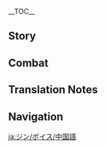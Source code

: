{{CharacterTabs}}
{{LanguageTabs}}

__TOC__
==Story==
{{VO/Story
|character           = Jean
|language            = zh
|language_s          = zh
|language_t          = zh-tw
|name_s              = 琴
|name_t              = 琴

|vo_01_01_title_s    = 初次见面…
|vo_01_01_title_t    = 初次見面…
|vo_01_01_subtitle   = Hello
|vo_01_01_file       = VO_{language}{character} Hello.ogg
|vo_01_01_tx_s       = 「蒲公英骑士」，琴，申请入队。从今往后，我的荣誉与忠诚将与你同在！
|vo_01_01_tx_t       = 「蒲公英騎士」，琴，申請入隊。從今往後，我的榮譽與忠誠將與{{MC|你|妳|mc=1}}同在！
|vo_01_01_rm         = "Pǔgōngyīng Qíshí", Qín, shēnqǐng rùduì. Cóngjīn wǎnghòu, wǒ de róngyù yǔ zhōngchéng jiāng yǔ nǐ tǒngzài!
|vo_01_01_tl         = "Dandelion Knight," Jean, asking to join the party. Starting from today, my honor and loyalty will be alongside you!

|vo_02_01_title_s    = 闲聊・行动
|vo_02_01_title_t    = 閒聊・行動
|vo_02_01_subtitle   = Chat: Operation
|vo_02_01_file       = VO_{language}{character} Chat - Operation.ogg
|vo_02_01_tx_s       = 行动起来吧，我们不该在这里停留。
|vo_02_01_tx_t       = 行動起來吧，我們不該在這裡停留。
|vo_02_01_rm         = Xíngdòng qǐlái bā, wǒmen bùgāi zài zhèlǐ tíngliú.
|vo_02_01_tl         = Let's move, we shouldn't stop here.

|vo_02_02_title_s    = 闲聊・骑士团
|vo_02_02_title_t    = 閒聊・騎士團
|vo_02_02_subtitle   = Chat: Knights of Favonius
|vo_02_02_file       = VO_{language}{character} Chat - Knights of Favonius.ogg
|vo_02_02_tx_s       = 骑士团的大家…有没有认真工作呢？
|vo_02_02_tx_t       = 騎士團的大家…有沒有認真工作呢？
|vo_02_02_rm         = Qíshìtuán de dàjiā... yǒuméiyǒu rènzhēn gōngzuò ne?
|vo_02_02_tl         = Everyone in the Knights of Favonius... Are they working hard?

|vo_02_03_title_s    = 闲聊・目标
|vo_02_03_title_t    = 閒聊・目標
|vo_02_03_subtitle   = Chat: Target
|vo_02_03_file       = VO_{language}{character} Chat - Target.ogg
|vo_02_03_tx_s       = 走吧，前往下一个目标！
|vo_02_03_tx_t       = 走吧，前往下一個目標！
|vo_02_03_rm         = Zǒu ba, qiánwǎng xiàyīgè mùbiāo!
|vo_02_03_tl         = Let's go, onwards to the next target!

|vo_03_01_title_s    = 下雨的时候…
|vo_03_01_title_t    = 下雨的時候…
|vo_03_01_subtitle   = When It Rains
|vo_03_01_file       = VO_{language}{character} When It Rains.ogg
|vo_03_01_tx_s       = 下雨也无法阻挡我的脚步。
|vo_03_01_tx_t       = 下雨也無法阻擋我的腳步。
|vo_03_01_rm         = Xiàyǔ yě wúfǎ zǔdǎng wǒ de jiǎobù.
|vo_03_01_tl         = Even the rain cannot hinder my footsteps.

|vo_03_02_title_s    = 雨过天晴…
|vo_03_02_title_t    = 雨過天晴…
|vo_03_02_subtitle   = After the Rain
|vo_03_02_file       = VO_{language}{character} After the Rain.ogg
|vo_03_02_tx_s       = 这样的天气，正适合行动。
|vo_03_02_tx_t       = 這樣的天氣，正適合行動。
|vo_03_02_rm         = Zhèyàng de tiānqì, zhèng shìhé xíngdòng.
|vo_03_02_tl         = A weather like this is ideal for action.

|vo_03_03_title_s    = 下雪的时候…
|vo_03_03_title_t    = 下雪的時候…
|vo_03_03_subtitle   = When It Snows
|vo_03_03_file       = VO_{language}{character} When It Snows.ogg
|vo_03_03_tx_s       = 下雪了，要注意战靴的保养啊。
|vo_03_03_tx_t       = 下雪了，要注意戰靴的保養啊。
|vo_03_03_rm         = Xiàxuěle, yào zhùyì zhànxuē de bǎoyǎng a.
|vo_03_03_tl         = It's snowing, need to keep our war-boots in shape.

|vo_03_04_title_s    = 起风的时候…
|vo_03_04_title_t    = 起風的時候…
|vo_03_04_subtitle   = When It's Windy
|vo_03_04_file       = VO_{language}{character} When It's Windy.ogg
|vo_03_04_tx_s       = 舒适的天气。
|vo_03_04_tx_t       = 舒適的天氣。
|vo_03_04_rm         = Shūshì de tiānqì.
|vo_03_04_tl         = Comfortable weather.

|vo_03_05_title_s    = 刮大风了…
|vo_03_05_title_t    = 颳大風了…
|vo_03_05_subtitle   = When the Wind Is Blowing
|vo_03_05_file       = VO_{language}{character} When the Wind Is Blowing.ogg
|vo_03_05_tx_s       = 传说，那天也刮着罕见的大风…
|vo_03_05_tx_t       = 傳說，那天也颳著罕見的大風…
|vo_03_05_rm         = Chuánshuō, nàtiān yě guāzhe hǎnjiàn de dàfēng...
|vo_03_05_tl         = According to the legends, there was also a rarely-seen big wind blowing that day...

|vo_04_01_title_s    = 早上好…
|vo_04_01_title_t    = 早安…
|vo_04_01_subtitle   = Good Morning
|vo_04_01_file       = VO_{language}{character} Good Morning.ogg
|vo_04_01_tx_s       = 「一日之计在于晨」，今天也请加油。
|vo_04_01_tx_t       = 「一日之計在於晨」，今天也請加油。
|vo_04_01_rm         = "Yīrìzhījì zài yú chén", jīntiān yě qǐng jiāyóu.
|vo_04_01_tl         = "A day's plans are made in the morning." Please also work hard today.

|vo_04_02_title_s    = 中午好…
|vo_04_02_title_t    = 午安…
|vo_04_02_subtitle   = Good Afternoon
|vo_04_02_file       = VO_{language}{character} Good Afternoon.ogg
|vo_04_02_tx_s       = 好，现在开始处理任务吧。
|vo_04_02_tx_t       = 好，現在開始處理任務吧。
|vo_04_02_rm         = Hǎo, xiànzài kāishǐ chǔlǐ rènwù ba.
|vo_04_02_tl         = Yes, let's start completing our tasks.

|vo_04_03_title_s    = 晚上好…
|vo_04_03_title_t    = 晚上好…
|vo_04_03_subtitle   = Good Evening
|vo_04_03_file       = VO_{language}{character} Good Evening.ogg
|vo_04_03_tx_s       = 看样子，差不多已经对咖啡免疫了。如果有什么替代品的话…问问丽莎好了。
|vo_04_03_tx_t       = 看樣子，差不多已經對咖啡免疫了。如果有什麼替代品的話…問問麗莎好了。
|vo_04_03_rm         = Kàn yàngzi, chàbùduō yǐjīng duì kāfēi miǎnyìle. Rúguǒ yǒu shénme tìdàipǐn de huà... Wènwèn Lìshā hǎole.
|vo_04_03_tl         = From the looks of it, I'm pretty much already immune to coffee now. If there's any sort of substitute... I'll just ask Lisa.

|vo_04_04_title_s    = 晚安…
|vo_04_04_title_t    = 晚安…
|vo_04_04_subtitle   = Good Night
|vo_04_04_file       = VO_{language}{character} Good Night.ogg
|vo_04_04_tx_s       = 今日的修炼就到此为止，做得很棒，辛苦你了。
|vo_04_04_tx_t       = 今日的修煉就到此為止，做得很棒，辛苦{{MC|你|妳|mc=1}}了。
|vo_04_04_rm         = Jīnrì de xiūliàn jiù dàocǐwéizhǐ, zuò de hěnbàng, xīnkǔ nǐle.
|vo_04_04_tl         = Today's training ends here. You did very well, thank you for your hard work.

|vo_05_01_title_s    = 关于琴自己…
|vo_05_01_title_t    = 關於琴自己…
|vo_05_01_subtitle   = About {character}
|vo_05_01_file       = VO_{language}{character} About {character}.ogg
|vo_05_01_tx_s       = 今天为了保护民众，把五座遗迹守卫斩成了碎片。唉，我还需要继续磨练自己…这么珍贵的文化遗产，下次应该尝试空手制服…
|vo_05_01_tx_t       = 今天為了保護民眾，把五座遺蹟守衛斬成了碎片。唉，我還需要繼續磨練自己…這麼珍貴的文化遺產，下次應該嘗試空手制伏…
|vo_05_01_rm_s       = Jīntiān wèile bǎohù mínzhòng, bǎ wǔ zuò Yíjì Shǒuwèi zhǎnchéngle suìpiàn. Ai, wǒ hái xūyào jìxù móliàn zìjǐ... Zhème zhēnguì de wénhuà yíchǎn, xiàcì yīnggāi chángshì kōngshǒu zhìfú...
|vo_05_01_rm_t       = Jīntiān wèile bǎohù mínzhòng, bǎ wǔ zuò Yíjī Shǒuwèi zhǎnchéngle suìpiàn. Ai, wǒ hái xūyào jìxù móliàn zìjǐ... Zhème zhēnguì de wénhuà yíchǎn, xiàcì yīnggāi chángshì kōngshǒu zhìfú...
|vo_05_01_tl         = Today, to protect the citizens, [I] cut down five Ruin Guards into scattered pieces. Sigh, I still need to train and refine myself... Such valuable cultural artifacts, next time I should try to subdue them empty-handed...

|vo_06_01_title_s    = 关于我们・信条
|vo_06_01_title_t    = 關於我們・信條
|vo_06_01_subtitle   = About Us: Creed
|vo_06_01_file       = VO_{language}{character} About Us - Creed.ogg
|vo_06_01_tx_s       = 我会全力帮助你，当然，如果你的方向偏离了正义，我也会毫不犹豫地指出。
|vo_06_01_tx_t       = 我會全力幫助{{MC|你|妳|mc=1}}，當然，如果{{MC|你|妳|mc=1}}的方向偏離了正義，我也會毫不猶豫地指出。
|vo_06_01_rm         = Wǒ huì quánlì bāngzhù nǐ, dāngrán, rúguǒ nǐ de fāngxiàng piānlíle zhèngyì, wǒ yě huì háobù yóuyù de zhǐchū.
|vo_06_01_tl         = I will do my very best to help you. Of course, should you begin to stray from justice, I will also point it out without hesitation.

|vo_06_02_title_s    = 关于我们・誓言
|vo_06_02_title_t    = 關於我們・誓言
|vo_06_02_subtitle   = About Us: Oath
|vo_06_02_friendship = 6
|vo_06_02_file       = VO_{language}{character} About Us - Oath.ogg
|vo_06_02_tx_s       = 我以此剑起誓，必将胜利献给你。
|vo_06_02_tx_t       = 我以此劍起誓，必將勝利獻給{{MC|你|妳|mc=1}}。
|vo_06_02_rm         = Wǒ yǐ cǐjiàn qǐshì, bìjiāng shènglì xiàn'gěi nǐ.
|vo_06_02_tl         = I swear by this sword, I will grant you victory.

|vo_06_03_title_s    = 关于我们・任务
|vo_06_03_title_t    = 關於我們・任務
|vo_06_03_subtitle   = About Us: Quest
|vo_06_03_friendship = 6
|vo_06_03_file       = VO_{language}{character} About Us - Quest.ogg
|vo_06_03_tx_s       = 任务可是不会自动完成的，但适当放松一下也好。今天就破例午休几分钟吧。
|vo_06_03_tx_t       = 任務可是不會自動完成的，但適當放鬆一下也好。今天就破例午休幾分鐘吧。
|vo_06_03_rm         = Rènwù kěshì bùhuì zìdòng wánchéng de, dàn shìdàng fàngsōng yīxià yě hǎo. Jīntiān jiù pòlì wǔxiū jǐ fēnzhōng ba.
|vo_06_03_tl         = Tasks won't be completed on their own, but it's also good to relax appropriately once in a while. Today, let's break routine and have a few minutes of afternoon's rest.

|vo_07_01_title_s    = 关于「神之眼」…
|vo_07_01_title_t    = 關於「神之眼」…
|vo_07_01_subtitle   = About the [[Vision]]
|vo_07_01_friendship = 4
|vo_07_01_file       = VO_{language}{character} About the Vision.ogg
|vo_07_01_tx_s       = 「永护蒙德」是古恩希尔德家族的家训。每当驱动「神之眼」，我都会想起母亲、还有蒙德民众的期盼。为蒙德而战，为自由而战&mdash;&mdash;我，在所不辞。
|vo_07_01_tx_t       = 「永護蒙德」是古恩希爾德家族的家訓。每當驅動「神之眼」，我都會想起母親、還有蒙德民眾的期盼。為蒙德而戰，為自由而戰&mdash;&mdash;我，在所不辭。
|vo_07_01_rm_s       = "Yǒnghù Méngdé" shì Gǔ'ēnxī'ěrdé Jiāzú de jiāxùn. Měi dāng qūdòng "Shénzhīyǎn", wǒ dōuhuì xiǎngqǐ mǔqīn, háiyǒu Méngdé mínzhòng de qīpàn. Wèi Méngdé ér zhàn, wèi zìyóu ér zhàn{{lmdash}} Wǒ, zàisuǒbùcí.
|vo_07_01_rm_t       = "Yǒnghù Méngdé" shì Gǔ'ēnxī'ěrdé Jiāzú de jiāxùn. Měi dāng qūdòng "Shénzhīyǎn", wǒ dōuhuì xiǎngqǐ mǔqīn, háiyǒu Méngdé mínzhòng de qípàn. Wèi Méngdé ér zhàn, wèi zìyóu ér zhàn{{lmdash}} Wǒ, zàisuǒbùcí.
|vo_07_01_tl         = "To Eternally Protect Mondstadt" is the family precept of the [[Gunnhildr Clan]]. Every time I activate my "Vision," I always think of my mother, as well as the expectations of the people of Mondstadt. I will never hesitate to fight for Mondstadt, for freedom.

|vo_07_02_title_s    = 有什么想要分享…
|vo_07_02_title_t    = 有什麼想要分享…
|vo_07_02_subtitle   = Something to Share
|vo_07_02_file       = VO_{language}{character} Something to Share.ogg
|vo_07_02_tx_s       = 我谨代表西风骑士团，向你为蒙德所做的一切致以谢意。还请你劳逸结合，量力而…怎么了，你突然笑了起来，我说了什么奇怪的话吗？
|vo_07_02_tx_t       = 我謹代表西風騎士團，向{{MC|你|妳|mc=1}}為蒙德所做的一切致以謝意。還請{{MC|你|妳|mc=1}}勞逸結合，量力而…怎麼了，{{MC|你|妳|mc=1}}突然笑了起來，我說了什麼奇怪的話嗎？
|vo_07_02_rm_s       = Wǒ jǐn dàibiǎo Xīfēng Qíshìtuán, xiàng nǐ wèi Méngdé suǒzuò de yīqiè zhìyǐ xièyì. Hái qǐngnǐ láoyì jiéhé, liànglì ér... Zěnmele, nǐ tūrán xiàole qǐlái, wǒ shuōle shénme qíguài de huà ma?
|vo_07_02_rm_t       = Wǒ jǐn dàibiǎo Xīfēng Qíshìtuán, xiàng nǐ wèi Méngdé suǒzuò de yīqiè zhìyǐ xièyì. Hái qǐngnǐ láoyì jiéhé, liànglì ér... Zěnmele, nǐ túrán xiàole qǐlái, wǒ shuōle shénme qíguài de huà ma?
|vo_07_02_tl         = On the solemn behalf of the Knights of Favonius, I thank you for all that you have done for Mondstadt. Please feel free to rest<ref group="TN •">{{zh|{{wt|勞逸結合#Chinese|劳逸结合}}|rm=láoyì-jiéhé|lit=work and leisure combined}}: an idiom that means to properly balance work and rest.</ref> and act according to your own capabi... What's wrong, you're laughing suddenly, did I say something wrong?

|vo_07_03_title_s    = 感兴趣的见闻…
|vo_07_03_title_t    = 感興趣的見聞…
|vo_07_03_subtitle   = Interesting Things
|vo_07_03_file       = VO_{language}{character} Interesting Things.ogg
|vo_07_03_tx_s       = 「蒲公英，蒲公英，跟风一起，到远方去吧。」…它乘上风，说不定连天空岛都能飞到呢。
|vo_07_03_tx_t       = 「蒲公英，蒲公英，跟風一起，到遠方去吧。」…它乘上風，說不定連天空島都能飛到呢。
|vo_07_03_rm         = "Púgōngyīng, púgōngyīng, gēnfēng yīqǐ, dào yuǎnfāng qù ba." ...Tā chéng shàngfēng, shuōbudìng lián Tiānkōng-dǎo dōu néng fēidào ne.
|vo_07_03_tl         = "Dandelion, dandelion, along with the wind, go to a distant place." ...Riding the wind, perhaps it can even fly all the way to [[Celestia]].

|vo_08_01_title_s    = 关于芭芭拉…
|vo_08_01_title_t    = 關於芭芭拉…
|vo_08_01_subtitle   = About [[Barbara]]
|vo_08_01_friendship = 4
|vo_08_01_file       = VO_{language}{character} About Barbara.ogg
|vo_08_01_tx_s       = 芭芭拉非常努力，只不过有时过于勉强自己…嗯？问我为什么了解得这么清楚？因为西风教会也归属骑士团管辖。
|vo_08_01_tx_t       = 芭芭拉非常努力，只不過有時過於勉強自己…嗯？問我為什麼瞭解得這麼清楚？因為西風教會也歸屬騎士團管轄。
|vo_08_01_rm         = Bābālā fēicháng nǔlì, zhǐbùguò yǒushí guòyú miǎnqiáng zìjǐ... Ǹg? Wèn wǒ wèishénme liǎojiě dé zhème qīngchǔ? Yīnwèi Xīfēng Jiàohuì yě guīshǔ Qíshìtuán guǎnxiá.
|vo_08_01_tl         = Barbara works very hard, but sometimes she pushes herself too much... Hmm? You're asking how I know this so well? It's because the Church of Favonius is also under the jurisdiction of the Knights.

|vo_08_02_title_s    = 关于丽莎…
|vo_08_02_title_t    = 關於麗莎…
|vo_08_02_subtitle   = About [[Lisa]]
|vo_08_02_friendship = 4
|vo_08_02_file       = VO_{language}{character} About Lisa.ogg
|vo_08_02_tx_s       = 丽莎，有她在的话，我会安心很多。
|vo_08_02_tx_t       = 麗莎，有她在的話，我會安心很多。
|vo_08_02_rm         = Lìshā, yǒu tā zài de huà, wǒ huì ānxīn hěnduō.
|vo_08_02_tl         = Lisa, if she's present, I feel much more at ease.

|vo_08_03_title_s    = 关于安柏…
|vo_08_03_title_t    = 關於安柏…
|vo_08_03_subtitle   = About [[Amber]]
|vo_08_03_friendship = 4
|vo_08_03_file       = VO_{language}{character} About Amber.ogg
|vo_08_03_tx_s       = 安柏这段时间确实有所成长。希望有朝一日，她的事迹也会被吟游诗人传颂。
|vo_08_03_tx_t       = 安柏這段時間確實有所成長。希望有朝一日，她的事蹟也會被吟遊詩人傳頌。
|vo_08_03_rm_s       = Ānbó zhèduàn shíjiān quèshí yǒusuǒ chéngzhǎng. Xīwàng yǒuzhāoyīrì, tā de shìjì yě huì bèi yínyóu-shīrén chuánsòng.
|vo_08_03_rm_t       = Ānbó zhèduàn shíjiān quèshí yǒusuǒ chéngzhǎng. Xīwàng yǒuzhāoyīrì, tā de shìjī yě huì bèi yínyóu-shīrén chuánsòng.
|vo_08_03_tl         = Amber has indeed grown a lot during this time. Hopefully there will come a day when her achievements will also be sung of and passed down by the bards.

|vo_08_04_title_s    = 关于凯亚…
|vo_08_04_title_t    = 關於凱亞…
|vo_08_04_subtitle   = About [[Kaeya]]
|vo_08_04_friendship = 4
|vo_08_04_file       = VO_{language}{character} About Kaeya.ogg
|vo_08_04_tx_s       = 是吗…凯亚也向你提出建言了啊。他是一名优秀的西风骑士，这点毋庸置疑。
|vo_08_04_tx_t       = 是嗎…凱亞也向{{MC|你|妳|mc=1}}提出建言了啊。他是一名優秀的西風騎士，這點毋庸置疑。
|vo_08_04_rm         = Shì ma... Kǎiyà yě xiàng nǐ tíchū jiànyánle a. Tā shì yīmíng yōuxiù de Xīfēng Qíshì, zhèdiǎn wúyōng zhìyí.
|vo_08_04_tl         = Is it so ... So Kaeya has also given you some advice. He is an excellent Knight of Favonius, this is indisputably true.

|vo_08_05_title_s    = 关于可莉…
|vo_08_05_title_t    = 關於可莉…
|vo_08_05_subtitle   = About [[Klee]]
|vo_08_05_friendship = 4
|vo_08_05_file       = VO_{language}{character} About Klee.ogg
|vo_08_05_tx_s       = 虽说玩乐是孩子的天性，但可莉中意的玩具却都是些危险品。让人难以放心。
|vo_08_05_tx_t       = 雖說玩樂是孩子的天性，但可莉中意的玩具卻都是些危險品。讓人難以放心。
|vo_08_05_rm_s       = Suīshuō wánlè shì háizi de tiānxìng, dàn Kělì zhòngyì de wánjù dōushì xiē wēixiánpǐn, ràng rén nányǐ fàngxīn.
|vo_08_05_rm_t       = Suīshuō wánlè shì háizi de tiānxìng, dàn Kělì zhòngyì de wánjù dōushì xiē wéixiánpǐn, ràng rén nányǐ fàngxīn.
|vo_08_05_tl         = Even though it is the nature of children to play, but the toys that Klee likes are all dangerous goods. It's quite hard to feel at ease.

|vo_08_06_title_s    = 关于阿贝多…
|vo_08_06_title_t    = 關於阿貝多…
|vo_08_06_subtitle   = About [[Albedo]]
|vo_08_06_friendship = 4
|vo_08_06_file       = VO_{language}{character} About Albedo.ogg
|vo_08_06_tx_s       = 「天才」这种名词，或许正是为了阿贝多这样的人准备的吧。
|vo_08_06_tx_t       = 「天才」這種名詞，或許正是為了阿貝多這樣的人準備的吧。
|vo_08_06_rm         = "Tiāncái" zhè zhǒng míngcí, huòxǔ zhèngshì wèile Ābèiduō zhèyàng de rén zhǔnbèi de ba.
|vo_08_06_tl         = Perhaps the word "talent" was prepared precisely for people like Albedo.

|vo_08_07_title_s    = 关于法尔伽…
|vo_08_07_title_t    = 關於法爾伽…
|vo_08_07_subtitle   = About [[Varka]]
|vo_08_07_friendship = 4
|vo_08_07_file       = VO_{language}{character} About Varka.ogg
|vo_08_07_tx_s       = 法尔伽大团长，他是西风骑士团的当代传奇。等到他凯旋归来的那一天，就请你亲自和他交谈吧。相信你也能从中受益。
|vo_08_07_tx_t       = 法爾伽大團長，他是西風騎士團的當代傳奇。等到他凱旋歸來的那一天，就請{{MC|你|妳|mc=1}}親自和他交談吧。相信{{MC|你|妳|mc=1}}也能從中受益。
|vo_08_07_rm_s       = Fǎ'ěrjiā Dà-tuánzhǎng, tā shì Xīfēng Qíshìtuán de dāngdài chuánqí. Děngdào tā kǎixuán guīlái de nàyītiān, jiù qǐngnǐ qīnzì hé tā jiāotán ba. Xiāngxìn nǐ yě néng cóngzhōng shòuyì.
|vo_08_07_rm_t       = Fǎ'ěrjiā Dà-tuánzhǎng, tā shì Xīfēng Qíshìtuán de dāngdài chuánqí. Děngdào tā kǎixuán guīlái de nàyītiān, jiù qǐngnǐ qīnzì hàn tā jiāotán ba. Xiāngxìn nǐ yě néng cóngzhōng shòuyì.
|vo_08_07_tl         = Grand Master Varka is a legendary figure within the current generation of the Knights of Favonius. When he makes his triumphant return, then you can talk to him personally. I believe you will have much to gain from this.

|vo_08_08_title_s    = 关于诺艾尔…
|vo_08_08_title_t    = 關於諾艾爾…
|vo_08_08_subtitle   = About [[Noelle]]
|vo_08_08_friendship = 4
|vo_08_08_file       = VO_{language}{character} About Noelle.ogg
|vo_08_08_tx_s       = 诺艾尔，嗯…那个努力想要成为西风骑士的少女。她的内心仍有软弱之处，现在这个阶段，也许还不适合让她接触外界的凶险。
|vo_08_08_tx_t       = 諾艾爾，嗯…那個努力想要成為西風騎士的少女。她的內心仍有軟弱之處，現在這個階段，也許還不適合讓她接觸外界的兇險。
|vo_08_08_rm         = Nuò'ài'ěr, ǹg... Nàge nǔlì xiǎngyào chéngwéi Xīfēng Qíshì de shàonǚ. Tā de nèixīn réng yǒu ruǎnruò zhī chù, xiànzài zhège jiēduàn, yěxǔ hái bù shìhé ràng tā jiēchù wàijiè de xiōngxiǎn.
|vo_08_08_tl         = Noelle... Mmm, that young lady that works hard in order to become a Knight of Favonius. Her heart still has its weak corners. At the moment, it may not yet be the right time to allow her to experience the dangers of the outside world.

|vo_08_09_title_s    = 关于罗莎莉亚…
|vo_08_09_title_t    = 關於蘿莎莉亞…
|vo_08_09_subtitle   = About [[Rosaria]]
|vo_08_09_friendship = 4
|vo_08_09_file       = VO_{language}{character} About Rosaria.ogg
|vo_08_09_tx_s       = 罗莎莉亚修女总是把「麻烦」挂在嘴边，实际却十分称职。上次我和她说「如果觉得麻烦也可以找我帮忙」，她却回答「这样更麻烦」。嗯…我果然还有很多欠缺啊。
|vo_08_09_tx_t       = 蘿莎莉亞修女總是把「麻煩」掛在嘴邊，實際卻十分稱職。上次我和她說「如果覺得麻煩也可以找我幫忙」，她卻回答「這樣更麻煩」。嗯…我果然還有很多欠缺啊。
|vo_08_09_rm_s       = Luōshālìyà-xiūnǚ zǒng shì bǎ "máfan" guà zài zuǐbiān, shíjì què shífēn chènzhí. Shàngcì wǒ hé tā shuō "Rúguǒ juéde máfan yě kěyǐ zhǎo wǒ bāngmáng", tā què huídá "zhèyàng gèng máfan". Ǹg... Wǒ guǒrán hái yǒu hěnduō qiànquē a.
|vo_08_09_rm_t       = Luōshālìyà-xiūnǚ zǒng shì bǎ "máfan" guà zài zuǐbiān, shíjì què shífēn chèngzhí. Shàngcì wǒ hàn tā shuō "Rúguǒ juéde máfan yě kěyǐ zhǎo wǒ bāngmáng", tā què huídá "zhèyàng gèng máfan". Ǹg... Wǒ guǒrán hái yǒu hěnduō qiànquē a.
|vo_08_09_tl         = Sister Rosaria is quick to say something is "troublesome," but is actually very competent and responsible. Last time I said to her, "If you feel a matter is troublesome, you can also ask me to help," yet she replied me with "That would be even more troublesome." Mmm, it looks like I still have many shortcomings.

|vo_08_10_title_s    = 关于迪卢克・愧欠
|vo_08_10_title_t    = 關於迪盧克・愧歉
|vo_08_10_subtitle   = About [[Diluc]]: Disillusion
|vo_08_10_friendship = 4
|vo_08_10_file       = VO_{language}{character} About Diluc - Disillusion.ogg
|vo_08_10_tx_s       = 迪卢克前辈对骑士团的指摘事出有因，即使心中愧疚也无法改变既定的结果…我只想通过我的努力，让他对骑士团有所改观…嗯，这是我的责任。
|vo_08_10_tx_t       = 迪盧克前輩對騎士團的指摘事出有因，即使心中愧疚也無法改變既定的結果…我只想通過我的努力，讓他對騎士團有所改觀…嗯，這是我的責任。
|vo_08_10_rm         = Dílúkè-qiánbèi duì Qíshìtuán de zhǐzhāi shìchūyǒuyīn, jíshǐ xīnzhōng kuìjiù yě wúfǎ gǎibiàn jìdìng de jiéguǒ... Wǒ zhǐxiǎng tōngguò wǒ de nǔlì, ràng tā duì Qíshìtuán yǒu suǒ gǎiguān... Ǹg, zhèshì wǒ de zérèn.
|vo_08_10_tl         = Senior Diluc's criticisms of the Knights are not without reason. Even if the guilt and regret within my heart cannot change the results that were already set... I just want to make him have a change of opinion towards the Knights through my hard work... Mmm, this is my responsibility.

|vo_08_11_title_s    = 关于迪卢克・敬重
|vo_08_11_title_t    = 關於迪盧克・敬重
|vo_08_11_subtitle   = About Diluc: Respect
|vo_08_11_friendship = 4
|vo_08_11_file       = VO_{language}{character} About Diluc - Respect.ogg
|vo_08_11_tx_s       = 迪卢克…是一位非常可敬的前辈。虽然我们选择的道路不同，但这份共通的守护蒙德的心意，我能感受得到。
|vo_08_11_tx_t       = 迪盧克…是一位非常可敬的前輩。雖然我們選擇的道路不同，但這份共通的守護蒙德的心意，我能感受得到。
|vo_08_11_rm         = Dílúkè... shì yīwèi fēicháng kějìng de qiánbèi. Suīrán wǒmen xuǎnzé de dàolù bùtóng, dàn zhè fèn gòngtōng de shǒuhù Méngdé de xīnyì, wǒ néng gǎnshòu dédào.
|vo_08_11_tl         = Diluc... is a very respectable senior. Even though the paths we chose are different, but I can feel the intentions we both share of protecting Mondstadt.

|vo_08_12_title_s    = 关于砂糖…
|vo_08_12_title_t    = 關於砂糖…
|vo_08_12_subtitle   = About [[Sucrose]]
|vo_08_12_friendship = 4
|vo_08_12_file       = VO_{language}{character} About Sucrose.ogg
|vo_08_12_tx_s       = 作为炼金术士，砂糖也算天赋异禀。况且她的身边还有阿贝多指点，未来应该不用担心。只是…不，没什么，沉浸在自己的世界里，也不算坏事吧。
|vo_08_12_tx_t       = 作為煉金術士，砂糖也算天賦異稟。況且她的身邊還有阿貝多指點，未來應該不用擔心。只是…不，沒什麼，沉浸在自己的世界裡，也不算壞事吧。
|vo_08_12_rm         = Zuòwéi liànjīnshù-shì, Shātáng yě suàn tiānfù yìbǐng. Kuàngqiě tā de shēnbiān hái yǒu Ābèiduō zhǐdiǎn, wèilái yīnggāi bùyòng dānxīn. Zhǐshì... Bù, méishénme, chénjìn zài zìjǐ de shìjiè lǐ, yě bùsuàn huàishì ba.
|vo_08_12_tl         = As an alchemist, Sucrose can also be said to be gifted with extraordinary talent. She even has Albedo beside her as a guide, so she probably doesn't need to be worried about in the future. It's just that... No, it's nothing, I suppose being immersed in one's own world isn't such a bad thing.

|vo_08_13_title_s    = 关于优菈…
|vo_08_13_title_t    = 關於優菈…
|vo_08_13_subtitle   = About [[Eula]]
|vo_08_13_friendship = 4
|vo_08_13_file       = VO_{language}{character} About Eula.ogg
|vo_08_13_tx_s       = 优菈？咳…请不要对她的身世耿耿于怀，西风骑士会公正地评价每个人。优菈明辨是非，才华出众，偶尔发表危险言论，也只是她的性格使然。哪怕她总是说要挑战我，我也不介意。
|vo_08_13_tx_t       = 優菈？咳…請不要對她的身世耿耿於懷，西風騎士會公正地評價每個人。優菈明辨是非、才華出眾，偶爾發表危險言論也只是她的性格使然。哪怕她總是說要挑戰我，我也不介意。
|vo_08_13_rm         = Yōulā? Kè... Qǐng bùyào duì tā de shēnshì gěnggěngyúhuái, Xīfēng Qíshì huì gōngzhèng de píngjià měigèrén. Yōulā míngbiànshìfēi, cáihuá chūzhòng, ǒu'ěr fābiǎo wéixiǎn yánlùn, yě zhǐshì tā dì xìnggé shǐrán. Nǎpà tā zǒng shì shuō yào tiǎozhàn wǒ, wǒ yě bù jièyì.
|vo_08_13_tl         = Eula? Ahem... Please don't take her unfortunate heritage to heart, the Knights of Favonius will judge everyone fairly. Eula has a clear sense of discernment for right and wrong, and possesses outstanding talent, the dangerous statements she occasionally expresses are simply due to her personality. Even if she constantly says she wants to challenge me. I also don't mind.

|vo_08_14_title_s    = 关于米卡…
|vo_08_14_title_t    = 關於米卡…
|vo_08_14_friendship = 4
|vo_08_14_subtitle   = About [[Mika]]
|vo_08_14_file       = VO_{language}{character} About Mika.ogg
|vo_08_14_tx_s       = 大团长选中米卡作为远征队的前侦骨干，不仅是出于任务需要，更是看中了他踏实勤恳的品质。从我个人角度而言，我也很荣幸能与这样的同伴共事。
|vo_08_14_tx_t       = 大團長選中米卡作為遠征隊的主要前偵，不僅是出於任務需要，更是看中了他踏實勤懇的品質。從我個人角度而言，我也很榮幸能與這樣的同伴共事。
|vo_08_14_rm         = 
|vo_08_14_tl         = 

|vo_09_01_title_s    = 想要了解琴・其一
|vo_09_01_title_t    = 想要瞭解琴・其一
|vo_09_01_subtitle   = More About {character}: I
|vo_09_01_file       = VO_{language}{character} More About {character} - 01.ogg
|vo_09_01_tx_s       = 我肩负着西风骑士团的信任，还有蒙德民众的期待。为此，我不能松懈。
|vo_09_01_tx_t       = 我肩負著西風騎士團的信任，還有蒙德民眾的期待。為此，我不能鬆懈。
|vo_09_01_rm_s       = Wǒ jiānfùzhe Xīfēng Qíshìtuán de xìnrèn, háiyǒu Méngdé mínzhòng de qīdài. Wèicǐ, wǒ bùnéng sōngxiè.
|vo_09_01_rm_t       = Wǒ jiānfùzhe Xīfēng Qíshìtuán de xìnrèn, háiyǒu Méngdé mínzhòng de qídài. Wèicǐ, wǒ bùnéng sōngxiè.
|vo_09_01_tl         = I shoulder the trust of the Knights of Favonius, as well as the expectations of the people of Mondstadt. Because of this, I cannot slack off.

|vo_09_02_title_s    = 想要了解琴・其二
|vo_09_02_title_t    = 想要瞭解琴・其二
|vo_09_02_subtitle   = More About {character}: II
|vo_09_02_friendship = 3
|vo_09_02_file       = VO_{language}{character} More About {character} - 02.ogg
|vo_09_02_tx_s       = 温妮莎的「蒲公英骑士」之名传承至今，曾经有无数伟大的骑士获授这一荣誉。我不能辱没这个名字。因此，决不能松懈。要成为守护众人的坚盾与利剑。
|vo_09_02_tx_t       = 溫妮莎的「蒲公英騎士」之名傳承至今，曾經有無數偉大的騎士獲授這一榮譽。我不能辱沒這個名字。因此，絕不能鬆懈。要成為守護眾人的堅盾與利劍。
|vo_09_02_rm_s       = Wēnnīshā de "Púgōngyīng Qíshì" zhī míng chuánchéng zhìjīn, céngjīng yǒu wúshù wěidà de Qíshì huòshòu zhè yī róngyù. Wǒ bùnéng rǔmò zhège míngzì. Yīncǐ, jué bùnéng sōngxiè. Yào chéngwéi shǒuhù zhòngrén de jiāndùn yǔ lìjiàn.
|vo_09_02_rm_t       = Wēnníshā de "Púgōngyīng Qíshì" zhī míng chuánchéng zhìjīn, céngjīng yǒu wúshù wěidà de Qíshì huòshòu zhè yī róngyù. Wǒ bùnéng rǔmò zhège míngzì. Yīncǐ, jué bùnéng sōngxiè. Yào chéngwéi shǒuhù zhòngrén de jiāndùn yǔ lìjiàn.
|vo_09_02_tl         = [[Vennessa]]'s title of the "Dandelion Knight" has been passed on until today, and there have been countless great Knights that were once conferred this honor. I cannot bring disgrace to this name. For this, I cannot slack off. I must become the steadfast shield and the sharpened sword that protects everyone.

|vo_09_03_title_s    = 想要了解琴・其三
|vo_09_03_title_t    = 想要瞭解琴・其三
|vo_09_03_subtitle   = More About {character}: III
|vo_09_03_friendship = 4
|vo_09_03_file       = VO_{language}{character} More About {character} - 03.ogg
|vo_09_03_tx_s       = 无论是传奇故事还是史书，都只记载了伟大骑士的功绩。难道，他们一次也不曾迷失过吗…？<br />风啊，请指引我前进的道路。
|vo_09_03_tx_t       = 無論是傳奇故事還是史書，都只記載了偉大騎士的功績。難道，他們一次也不曾迷失過嗎…？<br />風啊，請指引我前進的道路。
|vo_09_03_rm_s       = Wúlùn shì chuánqí gùshì háishì shǐshū, dōu zhǐ jìzǎile wěidà Qíshì de gōngjì. Nándào, tāmen yīcì yě bùcéng míshīguò ma...?<br />Fēng a, qǐng zhǐyǐn wǒ qiánjìn de dàolù.
|vo_09_03_rm_t       = Wúlùn shì chuánqí gùshì háishì shǐshū, dōu zhǐ jìzǎile wěidà Qíshì de gōngjī. Nándào, tāmen yīcì yě bùcéng míshīguò ma...?<br />Fēng a, qǐng zhǐyǐn wǒ qiánjìn de dàolù.
|vo_09_03_tl         = Whether in the legendary stories or history books, only the achievements and merits of past great Knights are recorded. Could it be that they never once wavered in their path...?<br />Oh, wind, please guide my way forward.

|vo_09_04_title_s    = 想要了解琴・其四
|vo_09_04_title_t    = 想要瞭解琴・其四
|vo_09_04_subtitle   = More About {character}: IV
|vo_09_04_friendship = 5
|vo_09_04_file       = VO_{language}{character} More About {character} - 04.ogg
|vo_09_04_tx_s       = 全身心投入工作的时候，烦恼和时间会一并被忘却。「你是最适合做这种事情的人选。」…那个时候，大团长法尔伽就是这样对我说的。
|vo_09_04_tx_t       = 全身心投入工作的時候，煩惱和時間會一併被忘卻。「妳是最適合做這種事情的人選。」…那個時候，大團長法爾伽就是這樣對我說的。
|vo_09_04_rm_s       = Quán shēnxīn tóurù gōngzuò de shíhòu, fánnǎo hé shíjiān huì yībìng bèi wàngquè. "Nǐ shì zuì shìhé zuò zhèzhǒng shìqíng de rénxuǎn." ...Nàge shíhòu, Dà-tuánzháng Fǎ'ěrjiā jiùshì zhèyàng duì wǒ shuō de.
|vo_09_04_rm_t       = Quán shēnxīn tóurù gōngzuò de shíhòu, fánnǎo hàn shíjiān huì yībìng bèi wàngquè. "Nǐ shì zuì shìhé zuò zhèzhǒng shìqíng de rénxuǎn." ...Nàge shíhòu, Dà-tuánzháng Fǎ'ěrjiā jiùshì zhèyàng duì wǒ shuō de.
|vo_09_04_tl         = When I'm wholeheartedly invested in my work, I forget all about time and my worries. "You are the most suitable person to do this sort of task." ...This is what Grand Master Varka said to me at the time.

|vo_09_05_title_s    = 想要了解琴・其五
|vo_09_05_title_t    = 想要瞭解琴・其五
|vo_09_05_subtitle   = More About {character}: V
|vo_09_05_friendship = 6
|vo_09_05_file       = VO_{language}{character} More About {character} - 05.ogg
|vo_09_05_tx_s       = 与你同行时，前进的道路变得无比清晰。就好像，终于有人能依靠，这究竟是…<br />不，一定是我还不够努力。绝对不能松懈，不能辜负西风骑士团和蒙德…但是，谢谢你。
|vo_09_05_tx_t       = 與{{MC|你|妳|mc=1}}同行時，前進的道路變得無比清晰。就好像，終於有人能依靠，這究竟是…<br />不，一定是我還不夠努力。絕對不能鬆懈，不能辜負西風騎士團和蒙德…但是，謝謝{{MC|你|妳|mc=1}}。
|vo_09_05_rm_s       = Yǔ nǐ tóngxíng shí, qiánjìn de dàolù biàn dé wúbǐ qīngxī. Jiù hǎoxiàng, zhōngyú yǒurén néng yīkào, zhè jiūjìng shì...<br />Bù, yīdìng shì wǒ hái bùgòu nǔlì. Juéduì bùnéng sōngxiè, bùnéng gūfù Xīfēng Qíshìtuán hé Méngdé... Dànshì, xièxiè nǐ.
|vo_09_05_rm_t       = Yǔ nǐ tóngxíng shí, qiánjìn de dàolù biàn dé wúbǐ qīngxī. Jiù hǎoxiàng, zhōngyú yǒurén néng yīkào, zhè jiùjìng shì...<br />Bù, yīdìng shì wǒ hái bùgòu nǔlì. Juéduì bùnéng sōngxiè, bùnéng gūfù Xīfēng Qíshìtuán hàn Méngdé... Dànshì, xièxiè nǐ.
|vo_09_05_tl         = When I'm journeying together with you, the path forward feels so clear. It's as if there's finally someone I can rely on, is this... No, it must be that I haven't worked hard enough. I mustn't slack off, I can't let down the Knights of Favonius and Mondstadt... Even so, thank you.

|vo_10_01_title_s    = 琴的爱好…
|vo_10_01_title_t    = 琴的愛好…
|vo_10_01_subtitle   = {character}'s Hobbies
|vo_10_01_file       = VO_{language}{character} Hobbies.ogg
|vo_10_01_tx_s       = 或许可以和你聊聊书上那些英雄传记。嗯，你听说过「坎瑞亚英雄王」的故事吗？
|vo_10_01_tx_t       = 或許可以和{{MC|你|妳|mc=1}}聊聊書上那些英雄傳記。嗯，{{MC|你|妳|mc=1}}聽說過「坎瑞亞英雄王」的故事嗎？
|vo_10_01_rm_s       = Huòxǔ kěyǐ hé nǐ liáoliáo shūshàng nàxiē yīngxióng zhuànjì. Ǹg, nǐ tīngshuōguò "Kǎnruìyǎ Yīngxióng Wáng" de gùshì ma?
|vo_10_01_rm_t       = Huòxǔ kěyǐ hàn nǐ liáoliáo shūshàng nàxiē yīngxióng zhuànjì. Ǹg, nǐ tīngshuōguò "Kǎnruìyǎ Yīngxióng Wáng" de gùshì ma?
|vo_10_01_tl         = Perhaps I can have a chat with you about the biographies of heroes in the books. Mmm, have you heard the story of "The Hero-King of [[Khaenri'ah]]"?

|vo_10_02_title_s    = 琴的烦恼…
|vo_10_02_title_t    = 琴的煩惱…
|vo_10_02_subtitle   = {character}'s Troubles
|vo_10_02_file       = VO_{language}{character} Troubles.ogg
|vo_10_02_tx_s       = 假如有什么神奇的药剂，喝了就不需要睡觉…嗯，要不明天问问丽莎吧？
|vo_10_02_tx_t       = 假如有什麼神奇的藥劑，喝了就不需要睡覺…嗯，要不明天問問麗莎吧？
|vo_10_02_rm         = Jiǎrú yǒu shénme shénqí de yàojì, hēle jiù bùxūyào shuìjiào... Ǹg, yàobù míngtiān wènwèn Lìshā ba?
|vo_10_02_tl         = If only there was a wondrous potion that allows its drinker to never need sleep... Hmm, perhaps [I'll] ask Lisa about this tomorrow?

|vo_10_03_title_s    = 喜欢的食物…
|vo_10_03_title_t    = 喜歡的食物…
|vo_10_03_subtitle   = Favorite Food
|vo_10_03_file       = VO_{language}{character} Favorite Food.ogg
|vo_10_03_tx_s       = 猫尾酒馆的披萨…很久没吃过了。如果能外送到办公室就好了呢。
|vo_10_03_tx_t       = 貓尾酒館的披薩…很久沒吃過了。如果能外送到辦公室就好了呢。
|vo_10_03_rm         = Māowěi Jiǔguǎn de pīsà... Hěnjiǔ méi chīguòle. Rúguǒ néng wàisòng dào bàngōngshì jiù hǎole ne.
|vo_10_03_tl         = The pizza from [[Cat's Tail|Cat's Tail Tavern]]... It's been a long time since I've eaten it. If only it could be delivered to the office.

|vo_10_04_title_s    = 讨厌的食物…
|vo_10_04_title_t    = 討厭的食物…
|vo_10_04_subtitle   = Least Favorite Food
|vo_10_04_file       = VO_{language}{character} Least Favorite Food.ogg
|vo_10_04_tx_s       = 优秀的骑士不能挑食。
|vo_10_04_tx_t       = 優秀的騎士不能挑食。
|vo_10_04_rm         = Yōuxiù de Qíshì bùnéng tiāoshí.
|vo_10_04_tl         = Excellent Knights cannot be picky with their food.

<!-- Receiving a Gift -->
|vo_11_01_title_s    = 收到赠礼・其一
|vo_11_01_title_t    = 收到贈禮・其一
|vo_11_01_subtitle   = Receiving a Gift: I
|vo_11_01_file       = VO_{language}{character} Receiving a Gift - 01.ogg
|vo_11_01_tx_s       = 不仅味道好，还兼顾了健康。让你费心了。
|vo_11_01_tx_t       = 不僅味道好，還兼顧了健康。讓{{MC|你|妳|mc=1}}費心了。
|vo_11_01_rm         = Bùjǐn wèidào hǎo, hái jiān'gù le jiànkāng. Ràng nǐ fèixīnle.
|vo_11_01_tl         = Not only it's of good taste, but it's also healthy. Thank you for your effort.

|vo_11_02_title_s    = 收到赠礼・其二
|vo_11_02_title_t    = 收到贈禮・其二
|vo_11_02_subtitle   = Receiving a Gift: II
|vo_11_02_file       = VO_{language}{character} Receiving a Gift - 02.ogg
|vo_11_02_tx_s       = 嗯，精神振奋不少。谢谢你。
|vo_11_02_tx_t       = 嗯，精神振奮不少。謝謝{{MC|你|妳|mc=1}}。
|vo_11_02_rm         = Ǹg, jīngshén zhènfèn bùshǎo. Xièxiè nǐ.
|vo_11_02_tl         = 

|vo_11_03_title_s    = 收到赠礼・其三
|vo_11_03_title_t    = 收到贈禮・其三
|vo_11_03_subtitle   = Receiving a Gift: III
|vo_11_03_file       = VO_{language}{character} Receiving a Gift - 03.ogg
|vo_11_03_tx_s       = 呼…总之，辛苦你了。
|vo_11_03_tx_t       = 呼…總之，辛苦{{MC|你|妳|mc=1}}了。
|vo_11_03_rm         = Hū... Zǒngzhī, xīnkǔ nǐ le.
|vo_11_03_tl         = 

|vo_12_01_title_s    = 生日…
|vo_12_01_title_t    = 生日…
|vo_12_01_subtitle   = Birthday
|vo_12_01_file       = VO_{language}{character} Birthday.ogg
|vo_12_01_tx_s       = 今天是值得庆祝的日子。要说为何的话，因为这是受风护佑的你，诞生的日子啊。既然是生日，那就好好休息一下吧。<br />咳咳…祝你生日快乐…<br />啊，请原谅我的冒昧。不知这份礼物，是否能令你满意呢？
|vo_12_01_tx_t       = 今天是值得慶祝的日子。要說為何的話，因為這是受風護佑的{{MC|你|妳|mc=1}}，誕生的日子啊。既然是生日，那就好好休息一下吧。<br />咳咳…祝{{MC|你|妳|mc=1}}生日快樂…<br />啊，請原諒我的冒昧。不知這份禮物，是否能令{{MC|你|妳|mc=1}}滿意呢？
|vo_12_01_rm_s       = Jīntiān shì zhídé qìngzhù de rìzi. Yàoshuō wèihé dehuà, yīnwèi zhè shì shòufēng hùyòu de nǐ, dànshēng de rìzi a. Jìrán shì shēngrì, nà jiù hǎohǎo xiūxi yīxià ba.<br />Kèke... Zhù nǐ shēngrì kuàilè...<br />A, qǐng yuánliàng wǒ de màomèi. Bùzhī zhèfèn lǐwù, shìfǒu néng lìng nǐ mǎnyì ne?
|vo_12_01_rm_t       = Jīntiān shì zhídé qìngzhù de rìzi. Yàoshuō wèihé dehuà, yīnwèi zhè shì shòufēng hùyòu de nǐ, dànshēng de rìzi a. Jìrán shì shēngrì, nà jiù hǎohǎo xiūxí yīxià ba.<br />Kèke... Zhù nǐ shēngrì kuàilè...<br />A, qǐng yuánliàng wǒ de màomèi. Bùzhī zhèfèn lǐwù, shìfǒu néng lìng nǐ mǎnyì ne?
|vo_12_01_tl         = Today is a day worth celebrating. As for the reason, it is the day you, who are blessed and protected by the wind, were born. Since it's your birthday, let us rest properly for a while.<br />Ahem... Happy birthday to you...<br />Ah, please forgive my acting rashly. I wonder if you can be satisfied with this gift?

|vo_13_01_title_s    = 突破的感受・起
|vo_13_01_title_t    = 突破的感受・起
|vo_13_01_subtitle   = Feelings About Ascension: Intro
|vo_13_01_ascension  = 1
|vo_13_01_file       = VO_{language}{character} Feelings About Ascension -  01.ogg
|vo_13_01_tx_s       = 好，一鼓作气前往下一个目标。
|vo_13_01_tx_t       = 好，一鼓作氣前往下一個目標。
|vo_13_01_rm         = Hǎo, yīgǔzuòqì qiánwǎng xiàyīgè mùbiāo.
|vo_13_01_tl         = Good, press on to the next goal in one breath.

|vo_13_02_title_s    = 突破的感受・承
|vo_13_02_title_t    = 突破的感受・承
|vo_13_02_subtitle   = Feelings About Ascension: Building Up
|vo_13_02_ascension  = 2
|vo_13_02_file       = VO_{language}{character} Feelings About Ascension -  02.ogg
|vo_13_02_tx_s       = 只要风不停歇，我就不会停下脚步。
|vo_13_02_tx_t       = 只要風不停歇，我就不會停下腳步。
|vo_13_02_rm         = Zhǐyào fēng bù tíngxiē, wǒ jiù bùhuì tíng xià jiǎobù.
|vo_13_02_tl         = As long as the wind doesn't rest, I will also never cease my footsteps.

|vo_13_03_title_s    = 突破的感受・转
|vo_13_03_title_t    = 突破的感受・轉
|vo_13_03_subtitle   = Feelings About Ascension: Climax
|vo_13_03_ascension  = 4
|vo_13_03_file       = VO_{language}{character} Feelings About Ascension -  03.ogg
|vo_13_03_tx_s       = 就算暂时获得了平静，也不能掉以轻心。身为代理团长，我必须未雨绸缪。
|vo_13_03_tx_t       = 就算暫時獲得了平靜，也不能掉以輕心。身為代理團長，我必須未雨綢繆。
|vo_13_03_rm_s       = Jiùsuàn zànshí huòdele píngjìng, yě bùnéng diàoyǐqīngxīn. Shēnwèi Dàilǐ Tuánzhǎng, wǒ bìxū wèiyǔ-chóumóu.
|vo_13_03_rm_t       = Jiùsuàn zhànshí huòdele píngjìng, yě bùnéng diàoyǐqīngxīn. Shēnwèi Dàilǐ Tuánzhǎng, wǒ bìxū wèiyǔ-chóumóu.
|vo_13_03_tl         = Even if peace has temporarily been achieved, [we] also mustn't lower our guard. As the Acting Grand Master, I need to plan ahead.<ref group="TN •">{{zh|{{wt|未雨綢繆#Chinese|未雨绸缪}}|rm=wèiyǔ-chóumóu|lit=to repair the roof before it rains}}: an idiom that means to prepare for a rainy day or to take the necessary precautions.</ref>

|vo_13_04_title_s    = 突破的感受・合
|vo_13_04_title_t    = 突破的感受・合
|vo_13_04_subtitle   = Feelings About Ascension: Conclusion
|vo_13_04_ascension  = 6
|vo_13_04_file       = VO_{language}{character} Feelings About Ascension -  04.ogg
|vo_13_04_tx_s       = 我做得还不够好。自从与你相遇，一直承蒙你的关照。这份感激…<br />风啊，请容许我的私心。并非作为代理团长，只是作为「琴」，在此起誓&mdash;&mdash;我的剑将与你同在。
|vo_13_04_tx_t       = 我做得還不夠好。自從與{{MC|你|妳|mc=1}}相遇，一直承蒙{{MC|你|妳|mc=1}}的關照。這份感激…<br />風啊，請容許我的私心。並非作為代理團長，只是作為「琴」，在此起誓&mdash;&mdash;我的劍將與{{MC|你|妳|mc=1}}同在。
|vo_13_04_rm         = Wǒ zuòde hái bùgòu hǎo. Zìcóng yǔ nǐ xiāngyù, yīzhí chéngméng nǐ de guānzhào. Zhè fèn gǎnjī...<br />Fēng a, qǐng róngxǔ wǒ de sīxīn. Bìngfēi zuòwéi Dàilǐ Tuánzhǎng, zhǐshì zuòwéi "Qín", zàicǐ qǐshì{{lmdash}} wǒ de jiàn jiāng yǔnǐ tóngzài.
|vo_13_04_tl         = What I've done is still not good enough. Ever since we met, I have been indebted to you for your care. This gratitude...<br />Oh, wind, please forgive my selfishness. Not as the Acting Grand Master, but simply as "Jean," I swear to you here and now &mdash; my sword will always be with you.
}}

==Combat==
{{Combat VO
|character           = Jean
|language            = zh

|skill_1_tx_s        = 一决胜负！
|skill_1_tx_t        = 一決勝負！
|skill_1_rm          = Yījué-shèngfù!
|skill_1_tl          = Determine the victor in this one instant!
|skill_2_tx_s        = …哈！
|skill_2_tx_t        = …哈！
|skill_2_rm          = ...Hà!
|skill_2_tl          = ...Ha!
|skill_3_tx_s        = …散！
|skill_3_tx_t        = …散！
|skill_3_rm          = ...Sàn!
|skill_3_tl          = ...Scatter!

|burst_1_tx_s        = 风，回应我吧。
|burst_1_tx_t        = 風，回應我吧。
|burst_1_rm          = Fēng, huíyìng wǒ ba.
|burst_1_tl          = Wind, answer me.
|burst_2_tx_s        = 以剑为誓！
|burst_2_tx_t        = 以劍為誓！
|burst_2_rm          = Yǐ jiàn wéi shì!
|burst_2_tl          = [I] swear by this sword!
|burst_3_tx_s        = 风之神，请指引我们。
|burst_3_tx_t        = 風之神，請指引我們。
|burst_3_rm          = Fēngzhīshén, qǐng zhíyǐn wǒmen.
|burst_3_tl          = God of Wind, please guide us.

|sprint-s_1_file     = Sprint Start 01,Sprint Start 02,Sprint Start 03

|glider_1_file       = Deploying Wind Glider 01,Deploying Wind Glider 02,Deploying Wind Glider 03

|chest_1_tx_s        = 惊喜的收获。
|chest_1_tx_t        = 驚喜的收穫。
|chest_1_rm          = Jīngxǐ de shōuhuò.
|chest_1_tl          = A pleasantly surprising harvest.
|chest_2_tx_s        = 嗯，真是幸运的一天。
|chest_2_tx_t        = 嗯，真是幸運的一天。
|chest_2_rm          = Ǹg, zhēnshì xìngyùn de yītiān.
|chest_2_tl          = Mmm, it is truly a lucky day.
|chest_3_tx_s        = 希望大家都能获得宝藏。
|chest_3_tx_t        = 希望大家都能獲得寶藏。
|chest_3_rm          = Xīwàng dàjiā dōunéng huòdé bǎozàng.
|chest_3_tl          = I hope everyone can get treasure.

|low-hp_1_tx_s       = 我，没事…！
|low-hp_1_tx_t       = 我，沒事…！
|low-hp_1_rm         = Wǒ, méishì...!
|low-hp_1_tl         = I am fine...!
|low-hp_2_tx_s       = 还有同伴…需要保护…
|low-hp_2_tx_t       = 還有同伴…需要保護…
|low-hp_2_rm         = Hǎiyǒu tóngbàn... xūyào bǎohù...
|low-hp_2_tl         = There are still companions... who need protection...
|low-hp_3_tx_s       = 还不能放弃…
|low-hp_3_tx_t       = 還不能放棄…
|low-hp_3_rm         = Hǎi bùnéng fàngqì...
|low-hp_3_tl         = Can't give up yet...

|ally-low-hp_1_tx_s  = 你受伤了…请暂时退后吧！
|ally-low-hp_1_tx_t  = 你受傷了…請暫時退後吧！
|ally-low-hp_1_rm_s  = Nǐ shòushāngle... Qǐng zhànshí tuìhòu ba!
|ally-low-hp_1_rm_t  = Nǐ shòushāngle... Qǐng zhànshí tuìhòu ba!
|ally-low-hp_1_tl    = You're hurt... Please stand back for now!
|ally-low-hp_2_tx_s  = 让我来吧。
|ally-low-hp_2_tx_t  = 讓我來吧。
|ally-low-hp_2_rm    = Ràng wǒ lái ba.
|ally-low-hp_2_tl    = Allow me.

|fallen_1_tx_s       = 蒙德…
|fallen_1_tx_t       = 蒙德…
|fallen_1_rm         = Méngdé...
|fallen_1_tl         = Mondstadt...
|fallen_2_tx_s       = 个人的力量是有极限的…
|fallen_2_tx_t       = 個人的力量是有極限的…
|fallen_2_rm         = Gèrén de lìliàng shì yǒu jíxiàn de...
|fallen_2_tl         = The power of an individual has its limits...
|fallen_3_tx_s       = 我…还不够称职…
|fallen_3_tx_t       = 我…还不够稱職…
|fallen_3_rm_s       = Wǒ... hái bùgòu chènzhí...
|fallen_3_rm_t       = Wǒ... hái bùgòu chèngzhí...
|fallen_3_tl         = I am still... not competent enough...

|hit-l_1_file        = Light Hit Taken 01,Light Hit Taken 02,Light Hit Taken 03,Light Hit Taken 04,Light Hit Taken 05,Light Hit Taken 06

|hit-h_1_tx_s        = 这点伤而已！
|hit-h_1_tx_t        = 這點傷而已！
|hit-h_1_rm          = Zhèdiǎn shāng éryǐ!
|hit-h_1_tl          = Just this little injury!
|hit-h_2_file        = Heavy Hit Taken 02,Heavy Hit Taken 03,Heavy Hit Taken 04,Heavy Hit Taken 05,Heavy Hit Taken 06

|join_1_tx_s         = 随时可以出发。
|join_1_tx_t         = 隨時可以出發。
|join_1_rm           = Suíshí kéyǐ chūfā.
|join_1_tl           = We may move out at any time.
|join_2_tx_s         = 已做好万全准备。
|join_2_tx_t         = 已做好萬全準備。
|join_2_rm           = Yǐjīng zuòhǎo wànquán zhǔnbèi.
|join_2_tl           = I've already made all my preparations.
|join_3_tx_s         = 听凭风引。
|join_3_tx_t         = 聽憑風引。
|join_3_rm           = Tīngpíng fēngyǐn.
|join_3_tl           = Allow the wind to lead.

|atk-l_1_file        = Light Attack 01,Light Attack 02,Light Attack 03,Light Attack 04,Light Attack 05,Light Attack 06

|atk-m_1_file        = Mid Attack 01,Mid Attack 02

|atk-h_1_file        = Heavy Attack 01,Heavy Attack 02

|climb_1_file        = Climbing 01,Climbing 02,Climbing 03,Climbing 04,Climbing 05

|jump_1_file         = Jumping 01,Jumping 02,Jumping 03,Jumping 04,Jumping 05
}}

==Translation Notes==
{{Reflist|group=TN •}}

==Navigation==
{{Character Navbox|link type=vo-zh}}

[[ja:ジン/ボイス/中国語]]